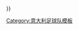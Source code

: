 {{fb team |t=-{zh-cn:卡尔皮; zh-tw:卡皮; zh-mo:卡爾比; zh-hk:卡比;}-|tan=卡比1909足球會|abb=-{zh-cn:卡尔皮; zh-tw:卡皮; zh-mo:卡爾比; zh-hk:卡比;}-|tc=ITA|oc={{#if:{{{oc|}}}|{{{oc}}} }} }}<!--
--><noinclude>[[Category:意大利足球队模板]]</noinclude>